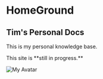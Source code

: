 
# HomeGround

## Tim's Personal Docs 

This is my personal knowledge base. 

<Callout>
    This site is **still in progress.**
</Callout>

![My Avatar](../public/avatar.svg)
